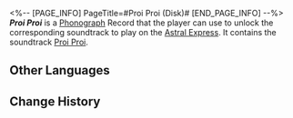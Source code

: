 <%-- [PAGE_INFO]
PageTitle=#Proi Proi (Disk)#
[END_PAGE_INFO] --%>
{{Item Infobox
|title       = ''Proi Proi''
|id          = 210401
|image       = Item Proi Proi (Disk).png{{subst:void|<!--$UPLOAD:<<SpriteOutput/ItemFigures/210001.png>-<Item Proi Proi (Disk).png>-<Item Icons>>-->}}
|type        = Disk
|invCategory = Valuables
|rarity      = 3
|effect      = 
|description = A record that can be played on the Express' phonograph. It might be a chance acquisition or a gift from someone else. All sorts of memories surge up when the music plays &mdash; the smiles, encounters, touches, and the excitement of battle. Maybe that is why people still collect records even as society rapidly advances.<br />The current record contains the track "Proi Proi."
}}
{{Description|''O hundred-eyed bird, why do you fear, and why do you anger? Why did you rise, and why did you fall?''}}
'''''Proi Proi''''' is a [[Phonograph]] Record that the player can use to unlock the corresponding soundtrack to play on the [[Astral Express]]. It contains the soundtrack [[Proi Proi]].

==Other Languages==
{{Other Languages
|en   = ''Proi Proi''
|zhs  = 《拂晓》
|zht  = 《拂曉》
|ja   = 『払暁』
|ko   = ≪동트기 전≫
|es   = Al despuntar el día
|fr   = ''Proi Proi''
|ru   = Proi Proi
|th   = "Proi Proi"
|vi   = "Bình Minh"
|de   = „Proi Proi“
|id   = "Proi Proi"
|pt   = "Crepúsculo Matutino"
}}

==Change History==
{{Change History|3.3}}